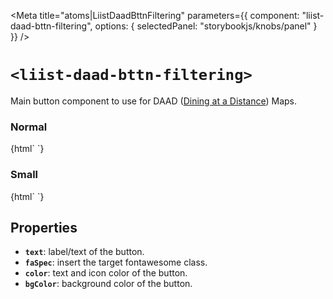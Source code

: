 
<Meta
  title="atoms|LiistDaadBttnFiltering"
  parameters={{
    component: "liist-daad-bttn-filtering",
    options: { selectedPanel: "storybookjs/knobs/panel" }
  }}
/>

# `<liist-daad-bttn-filtering>`

Main button component to use for DAAD ([Dining at a Distance](https://www.diningatadistance.com)) Maps.

### Normal
<Preview>
  <Story name="normal">
    {html`
      <liist-daad-bttn-filtering
      ></liist-daad-bttn-filtering>
    `}
  </Story>
</Preview>

### Small
<Preview>
  <Story name="small">
    {html`
      <liist-daad-bttn-filtering
      ></liist-daad-bttn-filtering>
    `}
  </Story>
</Preview>


## Properties

- **`text`**: label/text of the button.
- **`faSpec`**: insert the target fontawesome class.
- **`color`**: text and icon color of the button.
- **`bgColor`**: background color of the button.

